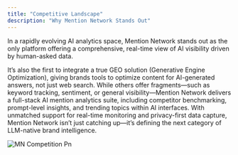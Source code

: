 ```yaml
---
title: "Competitive Landscape"
description: "Why Mention Network Stands Out"
---
```


In a rapidly evolving AI analytics space, Mention Network stands out as the only platform offering a comprehensive, real-time view of AI visibility driven by human-asked data.

It’s also the first to integrate a true GEO solution (Generative Engine Optimization), giving brands tools to optimize content for AI-generated answers, not just web search. While others offer fragments—such as keyword tracking, sentiment, or general visibility—Mention Network delivers a full-stack AI mention analytics suite, including competitor benchmarking, prompt-level insights, and trending topics within AI interfaces. With unmatched support for real-time monitoring and privacy-first data capture, Mention Network isn’t just catching up—it’s defining the next category of LLM-native brand intelligence.

![MN Competition Pn](/images/MNCompetition.png)